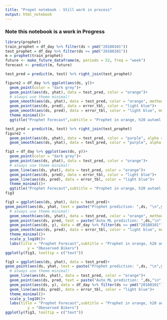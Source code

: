 ```yaml
---
title: "Propet notebook - Still work in process"
output: html_notebook
---
```

### Note this notebook is a work in Progress

```r
library(prophet)
train_prophet = df_day %>% filter(ds < ymd("20180101"))
test_prophet = df_day %>% filter(ds >= ymd("20180101"))
m = prophet(train_prophet)
future <- make_future_dataframe(m, periods = 52, freq = "week")
forecast <- predict(m, future)
```

```r
test_pred = predict(m, test) %>% right_join(test_prophet)

figure2 = df_day %>% ggplot(aes(ds, y))+
  geom_point(color = "dark grey")+
  geom_point(aes(ds, yhat), data = test_pred, color = "orange")+
  # always use theme minimal! 
  geom_smooth(aes(ds, yhat), data = test_pred, color = "orange", method = "loess", se = F)+
  geom_point(aes(ds, pred), data = error_tbl, color = "light blue")+
  geom_smooth(aes(ds, pred), data = error_tbl, color = "light blue", method = "loess", se = F)+
  theme_minimal()+
  ggtitle("Prophet Forecast",subtitle = "Prophet in orange, h20 automl in blue")
```

```r
test_pred = predict(m, test) %>% right_join(test_prophet)
figure2 + 
  geom_point(aes(ds, yhat), data = test_pred, color = "purple", alpha = 0.6)+
  geom_smooth(aes(ds, yhat), data = test_pred, color = "purple", alpha = 0.6)
```


```r
fig3 = df_day %>% ggplot(aes(ds, y))+
  geom_point(color = "dark grey")+
  geom_point(aes(ds, yhat), data = test_pred, color = "orange")+
  # always use theme minimal! 
  geom_line(aes(ds, yhat), data = test_pred, color = "orange")+
  geom_point(aes(ds, pred), data = error_tbl, color = "light blue")+
  geom_line(aes(ds, pred), data = error_tbl, color = "light blue")+
  theme_minimal()+
  ggtitle("Prophet Forecast",subtitle = "Prophet in orange, h20 automl in blue")
fig3
```


```r

fig3 = ggplot(aes(ds, yhat), data = test_pred)+
geom_point(aes(ds, yhat, text = paste("Prophet prediction: ",ds, "\n",yhat)),data = test_pred, color = "orange")+
  # always use theme minimal! 
  geom_smooth(aes(ds, yhat), data = test_pred, color = "orange", method = "loess", se = F)+
  geom_point(aes(ds, pred, text = paste("Auto ML prediction: ",ds,"\n",pred)), data = error_tbl, color = "light blue")+
  geom_point(aes(ds, y), data = df_day %>% filter(ds >= ymd("20180101")), color = "dark grey")+
  geom_smooth(aes(ds, pred), data = error_tbl, color = "light blue", method = "loess", se = F)+
  theme_minimal()+
  scale_y_log10()+
  labs(title = "Prophet Forecast",subtitle = "Prophet in orange, h20 automl in blue", x = "Date",
          y = "Obeserved Bikers")
ggplotly(fig3, tooltip = c("text"))
```

```r
fig3 = ggplot(aes(ds, yhat), data = test_pred)+
geom_point(aes(ds, yhat, text = paste("Prophet prediction: ",ds, "\n",yhat)),data = test_pred, color = "orange")+
  # always use theme minimal! 
  geom_line(aes(ds, yhat), data = test_pred, color = "orange")+
  geom_point(aes(ds, pred, text = paste("Auto ML prediction: ",ds,"\n",pred)), data = error_tbl, color = "light blue")+
  geom_point(aes(ds, y), data = df_day %>% filter(ds >= ymd("20180101")), color = "dark grey")+
  geom_line(aes(ds, pred), data = error_tbl, color = "light blue")+
  theme_minimal()+
  scale_y_log10()+
  labs(title = "Prophet Forecast",subtitle = "Prophet in orange, h20 automl in blue", x = "Date",
          y = "Obeserved Bikers")
ggplotly(fig3, tooltip = c("text"))
```

